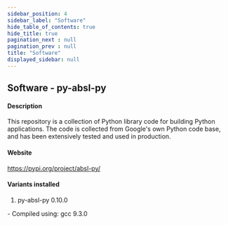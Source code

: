 ```yaml
---
sidebar_position: 4
sidebar_label: "Software"
hide_table_of_contents: true
hide_title: true
pagination_next : null
pagination_prev : null
title: "Software"
displayed_sidebar: null
---
```


## Software - py-absl-py


#### Description
This repository is a collection of Python library code for building Python applications. The code is collected from Google's own Python code base, and has been extensively tested and used in production.

#### Website
https://pypi.org/project/absl-py/

#### Variants installed
1. py-absl-py 0.10.0
<div class="ul-circle">
    - Compiled using: gcc 9.3.0
</div>

